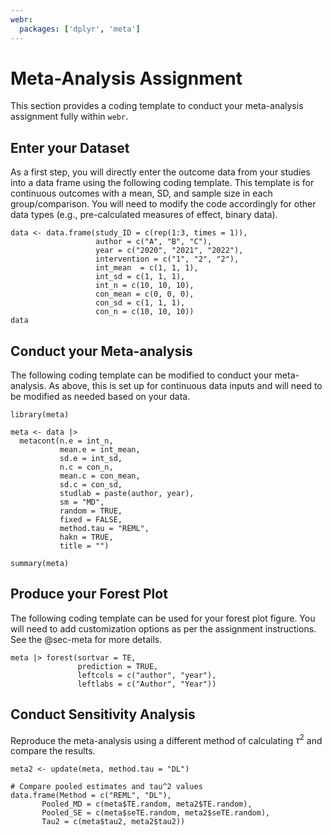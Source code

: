 ```yaml
---
webr:
  packages: ['dplyr', 'meta']
---
```


# Meta-Analysis Assignment {#sec-assignment}

This section provides a coding template to conduct your meta-analysis assignment fully within `webr`.

## Enter your Dataset

As a first step, you will directly enter the outcome data from your studies into a data frame using the following coding template. This template is for continuous outcomes with a mean, SD, and sample size in each group/comparison. You will need to modify the code accordingly for other data types (e.g., pre-calculated measures of effect, binary data).

```webr-r
data <- data.frame(study_ID = c(rep(1:3, times = 1)),
                   author = c("A", "B", "C"),
                   year = c("2020", "2021", "2022"),
                   intervention = c("1", "2", "2"),
                   int_mean  = c(1, 1, 1),
                   int_sd = c(1, 1, 1),
                   int_n = c(10, 10, 10),
                   con_mean = c(0, 0, 0),
                   con_sd = c(1, 1, 1),
                   con_n = c(10, 10, 10))
data
```

## Conduct your Meta-analysis

The following coding template can be modified to conduct your meta-analysis. As above, this is set up for continuous data inputs and will need to be modified as needed based on your data.

```webr-r
library(meta)

meta <- data |> 
  metacont(n.e = int_n,  
           mean.e = int_mean,
           sd.e = int_sd,   
           n.c = con_n, 
           mean.c = con_mean,  
           sd.c = con_sd, 
           studlab = paste(author, year),   
           sm = "MD", 
           random = TRUE,
           fixed = FALSE, 
           method.tau = "REML",
           hakn = TRUE,   
           title = "")

summary(meta)
```

## Produce your Forest Plot

The following coding template can be used for your forest plot figure. You will need to add customization options as per the assignment instructions. See the @sec-meta for more details.

```webr-r
meta |> forest(sortvar = TE,
               prediction = TRUE,  
               leftcols = c("author", "year"),
               leftlabs = c("Author", "Year"))
```

## Conduct Sensitivity Analysis

Reproduce the meta-analysis using a different method of calculating $\tau^2$ and compare the results.  

```webr-r
meta2 <- update(meta, method.tau = "DL") 

# Compare pooled estimates and tau^2 values
data.frame(Method = c("REML", "DL"),
       Pooled_MD = c(meta$TE.random, meta2$TE.random),
       Pooled_SE = c(meta$seTE.random, meta2$seTE.random),
       Tau2 = c(meta$tau2, meta2$tau2))
```


